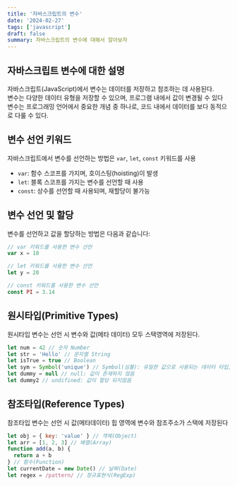 ```yaml
---
title: '자바스크립트의 변수'
date: '2024-02-27'
tags: ['javascript']
draft: false
summary: 자바스크립트의 변수에 대해서 알아보자
---
```


<TOCInline toc={props.toc} toHeading={4} />

## 자바스크립트 변수에 대한 설명

자바스크립트(JavaScript)에서 변수는 데이터를 저장하고 참조하는 데 사용된다.  
변수는 다양한 데이터 유형을 저장할 수 있으며, 프로그램 내에서 값이 변경될 수 있다
변수는 프로그래밍 언어에서 중요한 개념 중 하나로, 코드 내에서 데이터를 보다 동적으로 다룰 수 있다.

## 변수 선언 키워드

자바스크립트에서 변수를 선언하는 방법은 `var`, `let`, `const` 키워드를 사용

- `var`: 함수 스코프를 가지며, 호이스팅(hoisting)이 발생
- `let`: 블록 스코프를 가지는 변수를 선언할 때 사용
- `const`: 상수를 선언할 때 사용되며, 재할당이 불가능

## 변수 선언 및 할당

변수를 선언하고 값을 할당하는 방법은 다음과 같습니다:

```javascript
// var 키워드를 사용한 변수 선언
var x = 10

// let 키워드를 사용한 변수 선언
let y = 20

// const 키워드를 사용한 변수 선언
const PI = 3.14
```

## 원시타입(Primitive Types)

원시타입 변수는 선언 시 변수와 값(메타 데이터) 모두 스택영역에 저장된다.

```javascript
let num = 42 // 숫자 Number
let str = 'Hello' // 문자열 String
let isTrue = true // Boolean
let sym = Symbol('unique') // Symbol(심볼): 유일한 값으로 사용되는 데이터 타입, 주로 객체의 프로퍼티 키로 사용
let dummy = null // null: 값이 존재하지 않음
let dummy2 // undifined: 값이 할당 되지않음
```

## 참조타입(Reference Types)

참조타입 변수는 선언 시 값(메타데이터) 힙 영역에 변수와 참조주소가 스택에 저장된다

```javascript
let obj = { key: 'value' } // 객체(Object)
let arr = [1, 2, 3] // 배열(Array)
function add(a, b) {
  return a + b
} // 함수(Function)
let currentDate = new Date() // 날짜(Date)
let regex = /pattern/ // 정규표현식(RegExp)
```
